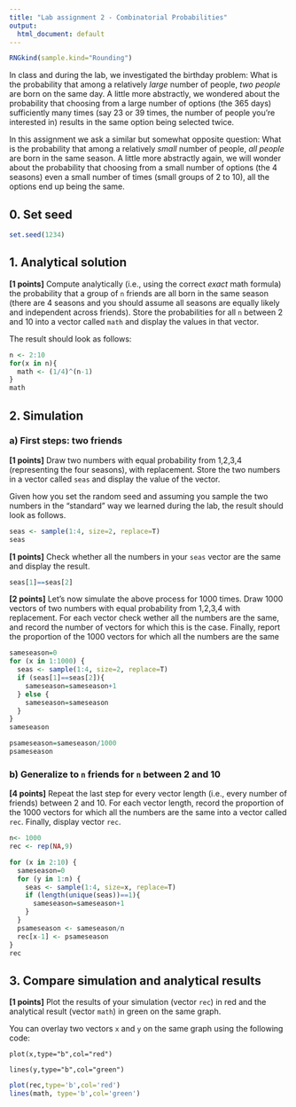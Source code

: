 ```yaml
---
title: "Lab assignment 2 - Combinatorial Probabilities"
output:
  html_document: default
---
```


```r
RNGkind(sample.kind="Rounding")
```

In class and during the lab, we investigated the birthday problem: What is the probability that among a relatively *large* number of people, *two people* are born on the same day.
A little more abstractly, we wondered about the probability that choosing from a large number of options (the 365 days) sufficiently many times (say 23 or 39 times, the number of people you're interested in) results in the same option being selected twice.

In this assignment we ask a similar but somewhat opposite question: What is the probability that among a relatively *small* number of people, *all people* are born in the same season.
A little more abstractly again, we will wonder about the probability that choosing from a small number of options (the 4 seasons) even a small number of times (small groups of 2 to 10), all the options end up being the same.

## 0. Set seed

```r
set.seed(1234)
```

## 1. Analytical solution

**[1 points]** Compute analytically (i.e., using the correct *exact* math formula) the probability that a group of `n` friends are all born in the same season (there are 4 seasons and you should assume all seasons are equally likely and independent across friends).
Store the probabilities for all `n` between 2 and 10 into a vector called `math` and display the values in that vector.

The result should look as follows:

```r
n <- 2:10
for(x in n){
  math <- (1/4)^(n-1)
}
math
```

## 2. Simulation

### a) First steps: two friends

**[1 points]** Draw two numbers with equal probability from 1,2,3,4 (representing the four seasons), with replacement. 
Store the two numbers in a vector called `seas` and display the value of the vector.

Given how you set the random seed and assuming you sample the two numbers in the "standard" way we learned during the lab, the result should look as follows.

```r
seas <- sample(1:4, size=2, replace=T)
seas
```

**[1 points]** Check whether all the numbers in your `seas` vector are the same and display the result.

```r
seas[1]==seas[2]
```

**[2 points]** Let's now simulate the above process for 1000 times.
Draw 1000 vectors of two numbers with equal probability from 1,2,3,4 with replacement. 
For each vector check wether all the numbers are the same, and record the number of vectors for which this is the case.
Finally, report the proportion of the 1000 vectors for which all the numbers are the same

```r
sameseason=0
for (x in 1:1000) {
  seas <- sample(1:4, size=2, replace=T)
  if (seas[1]==seas[2]){
    sameseason=sameseason+1
  } else {
    sameseason=sameseason
  }
}
sameseason

psameseason=sameseason/1000
psameseason
```

### b) Generalize to `n` friends for `n` between 2 and 10

**[4 points]** Repeat the last step for every vector length (i.e., every number of friends) between 2 and 10.
For each vector length, record the proportion of the 1000 vectors for which all the numbers are the same into a vector called `rec`.
Finally, display vector `rec`.

```r
n<- 1000
rec <- rep(NA,9)

for (x in 2:10) {
  sameseason=0
  for (y in 1:n) {
    seas <- sample(1:4, size=x, replace=T)
    if (length(unique(seas))==1){
      sameseason=sameseason+1
    } 
  }
  psameseason <- sameseason/n
  rec[x-1] <- psameseason
}
rec
```

## 3. Compare simulation and analytical results

**[1 points]** Plot the results of your simulation (vector `rec`) in red and the analytical result (vector `math`) in green on the same graph.

You can overlay two vectors `x` and `y` on the same graph using the following code:

`plot(x,type="b",col="red")`

`lines(y,type="b",col="green")`

```r
plot(rec,type='b',col='red')
lines(math, type='b',col='green')
```


